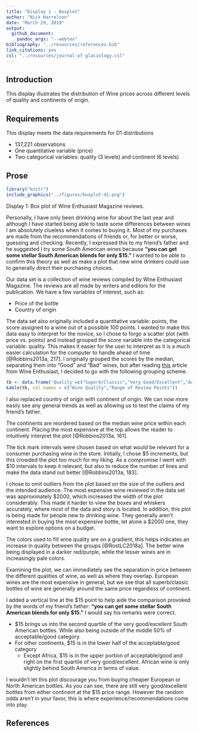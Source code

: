 ```yaml
---
title: "Display 1 - Boxplot"
author: "Nick Harrelson"
date: "March 29, 2019"
output: 
  github_document: 
    pandoc_args: "--webtex"
bibliography: "../resources/references.bib"
link_citations: yes
csl: "../resources/journal-of-glaciology.csl"
---
```


## Introduction  

This display illustrates the distribution of Wine prices across different 
levels of quality and continents of origin. 

## Requirements 

This display meets the data requirements for D1 distributions

- 137,221 observations 
- One quantitative variable (price)
- Two categorical variables: quality (3 levels) and continent (6 levels)  

## Prose

```r
library("knitr")
include_graphics("../figures/boxplot-d1.png")
```
Display 1: Box plot of Wine Enthusiast Magazine reviews.


Personally, I have only been drinking wine for about the last year and although I have started being able to taste some differences between wines I am absolutely clueless when it comes to buying it. Most of my purchases are made from the recommendations of friends or, for better or worse, guessing and checking. Recently, I expressed this to my friend's father and he suggested I try some South American wines because **"you can get some stellar South American blends for only $15."** I wanted to be able to confirm this theory as well as make a plot that new wine drinkers could use to generally direct their purchasing choices. 

Our data set is a collection of wine reviews compiled by Wine Enthusiast Magazine. The reviews are all made by writers and editors for the publication. We have a few variables of interest, such as:

- Price of the bottle
- Country of origin 

The data set also originally included a quantitative variable: points, the score assigned to a wine out of a possible 100 points. I wanted to make this data easy to interpret for the novice, so I chose to forgo a scatter plot (with price vs. points) and instead grouped the score variable into the categorical variable: quality. This makes it easier for the user to interpret as it is a much easier calculation for the computer to handle ahead of time [@Robbins2013a, 217]. I originally grouped the scores by the median, separating them into "Good" and "Bad" wines, but after reading [this](https://www.winemag.com/2010/04/09/you-asked-how-is-a-wines-score-determined/) article from Wine Enthusiast, I decided to go with the following grouping scheme.

```r
tb <- data.frame('Quality'=c("Superb/Classic","Very Good/Excellent","Acceptable/Good"),"Score Range"=c('97-100','87-96','80-86'))
kable(tb, col.names = c("Wine Quality","Range of Review Points"))
```

I also replaced country of origin with continent of origin. We can now more easily see any general trends as well as allowing us to test the claims of my friend's father. 

The continents are reordered based on the median wine price within each continent. Placing the most expensive at the top allows the reader to intuitively interpret the plot [@Robbins2013a, 161].

The tick mark intervals were chosen based on what would be relevant for a consumer purchasing wine in the store. Initially, I chose \$5 increments, but this crowded the plot too much for my liking. As a compromise I went with \$10 intervals to keep it relevant, but also to reduce the number of lines and make the data stand out better [@Robbins2013a, 183].

I chose to omit outliers from the plot based on the size of the outliers and the intended audience. The most expensive wine reviewed in the data set was approximately \$2000, which increased the width of the plot considerably. This made it harder to view the boxes and whiskers accurately, where most of the data and story is located. In addition, this plot is being made for people new to drinking wine. They generally aren't interested in buying the most expensive bottle, let alone a \$2000 one, they want to explore options on a budget. 

The colors used to fill wine quality are on a gradient, this helps indicates an increase in quality between the groups [@RostLC2018a]. The better wine being displayed in a darker red/purple, while the lesser wines are in increasingly pale colors.

Examining the plot, we can immediately see the separation in price between the different qualities of wine, as well as where they overlap. European wines are the most expensive in general, but we see that all superb/classic bottles of wine are generally around the same price regardless of continent. 

I added a vertical line at the \$15 point to help aide the comparison provoked by the words of my friend's father: **"you can get some stellar South American blends for only $15."** I would say his remarks were correct.

- \$15 brings us into the second quartile of the very good/excellent South American bottles. While also being outside of the middle 50% of acceptable/good category. 
- For other continents, \$15 is in the lower half of the acceptable/good category
    + Except Africa, \$15 is in the upper portion of acceptable/good and right on the first quartile of very good/excellent. African wine is only slightly behind South America in terms of value. 
    
I wouldn't let this plot discourage you from buying cheaper European or North American bottles. As you can see, there are still very good/excellent bottles from either continent at the \$15 price range. However the random odds aren't in your favor, this is where experience/recommendations come into play.  

## References

<div id="refs"></div>
